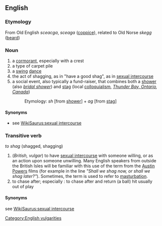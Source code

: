 ==English==

===Etymology===
From Old English ''sceacga'', ''sceaga'' ([[coppice]]), related to Old Norse ''skegg'' ([[beard]])

===Noun===
#a [[cormorant]], especially with a crest
#a type of carpet pile
#a [[swing]] [[dance]]
#the act of shagging, as in "have a good shag", as in [[sexual intercourse]]
#a social event, also typically a fund-raiser, that combines both a [[shower]] (also ''[[bridal shower]]'') and [[stag]] (local [[colloquialism]], ''[http://en.wikipedia.org/wiki/Thunder_Bay%2C_Ontario Thunder Bay, Ontario], [[Canada]]'')
#:Etymology: ''sh'' [from [[shower]]] + ''ag'' [from [[stag]]]

====Synonyms====
*see [[WikiSaurus:sexual intercourse]]


===Transitive verb===
''to shag'' (shagged, shagging)
#(''British, vulgar'') to have [[sexual intercourse]] with someone willing, or as an action upon someone unwilling.  Many English speakers from outside the British Isles will be familiar with this use of the term from the [[wikipedia:Austin Powers|Austin Powers]] films (for example in the line ''"Shall we shag now, or shall we shag later?"''). Sometimes, the term is used to refer to [[masturbation]].
#to chase after; especially : to chase after and return (a ball) hit usually out of play

====Synonyms====
see [[WikiSaurus:sexual intercourse]]

[[Category:English vulgarities]]